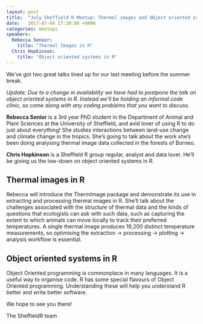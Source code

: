 ```yaml
---
layout: post
title:  "July Sheffield R Meetup: Thermal images and Object oriented systems in R"
date:   2017-07-04 17:30:00 +0000
categories: meetups
speakers:
  Rebecca Senior:
    title: "Thermal Images in R"
  Chris Hopkinson:
    title: "Object oriented systems in R"
---
```

We've got two great talks lined up for our last meeting before the summer break.

_Update: Due to a change in availability we have had to postpone the talk on object oriented systems in R. Instead we'll be holding an informal code clinic, so come along with any coding problems that you want to discuss._

**Rebecca Senior** is a 3rd year PhD student in the Department of Animal and Plant Sciences at the University of Sheffield, and avid lover of using R to do just about everything! She studies interactions between land-use change and climate change in the tropics. She’s going to talk about the work she’s been doing analysing thermal image data collected in the forests of Borneo.

**Chris Hopkinson** is a Sheffield R group regular, analyst and data lover. He’ll be giving us the low-down on object oriented systems in R.

<!--more-->

## Thermal images in R

Rebecca will introduce the ThermImage package and demonstrate its use in extracting and processing thermal images in R. She'll talk about the challenges associated with the structure of thermal data and the kinds of questions that ecologists can ask with such data, such as capturing the extent to which animals can move locally to track their preferred temperatures. A single thermal image produces 19,200 distinct temperature measurements, so optimising the extraction -> processing -> plotting -> analysis workflow is essential.

## Object oriented systems in R

Object Oriented programming is commonplace in many languages. It is a useful way to organise code. R has some special flavours of Object Oriented programming. Understanding these will help you understand R better and write better software.

We hope to see you there!

The SheffieldR team
